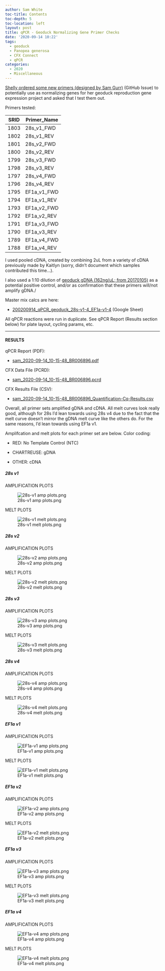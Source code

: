 ```yaml
---
author: Sam White
toc-title: Contents
toc-depth: 5
toc-location: left
layout: post
title: qPCR - Geoduck Normalizing Gene Primer Checks
date: '2020-09-14 10:22'
tags:
  - geoduck
  - Panopea generosa
  - CFX Connect
  - qPCR
categories:
  - 2020
  - Miscellaneous
---
```

[Shelly ordered some new primers (designed by Sam Gurr)](https://github.com/RobertsLab/resources/issues/988) (GitHub Issue) to potentially use as normalizing genes for her geoduck reproduction gene expression project and asked that I test them out.

Primers tested:

| SRID | Primer_Name |
|------|-------------|
| 1803 | 28s_v1_FWD  |
| 1802 | 28s_v1_REV  |
| 1801 | 28s_v2_FWD  |
| 1800 | 28s_v2_REV  |
| 1799 | 28s_v3_FWD  |
| 1798 | 28s_v3_REV  |
| 1797 | 28s_v4_FWD  |
| 1796 | 28s_v4_REV  |
| 1795 | EF1a_v1_FWD |
| 1794 | EF1a_v1_REV |
| 1793 | EF1a_v2_FWD |
| 1792 | EF1a_v2_REV |
| 1791 | EF1a_v3_FWD |
| 1790 | EF1a_v3_REV |
| 1789 | EF1a_v4_FWD |
| 1788 | EF1a_v4_REV |


I used pooled cDNA, created by combining 2uL from a variety of cDNA previously made by Kaitlyn (sorry, didn't document which samples contributed this time...).



I also used a 1:10 dilution of [geoduck gDNA (162ng/uL; from 20170105)](https://robertslab.github.io/sams-notebook/posts/2017/2017-01-05-dna-isolation-geoduck-gdna-for-illumina-initiated-sequencing-project/) as a potential positive control, and/or as confirmation that these primers will/not amplify gDNA./

Master mix calcs are here:

- [200200914_qPCR_geoduck_28s-v1-4_EF1a-v1-4](https://docs.google.com/spreadsheets/d/1WmQ9sJ0ANz5Z0d94BJ_2QOu1mr2XEGGN0Iol-jteTEY/edit?usp=sharing) (Google Sheet)

All qPCR reactions were run in duplicate. See qPCR Report (Results section below) for plate layout, cycling params, etc.


---

#### RESULTS

qPCR Report (PDF):

- [sam_2020-09-14_10-15-48_BR006896.pdf](https://owl.fish.washington.edu/Athaliana/qPCR_data/qPCR_reports/sam_2020-09-14_10-15-48_BR006896.pdf)

CFX Data File (PCRD):

- [sam_2020-09-14_10-15-48_BR006896.pcrd](https://owl.fish.washington.edu/scaphapoda/qPCR_data/cfx_connect_data/sam_2020-09-14_10-15-48_BR006896.pcrd)


CFX Results File (CSV):

- [sam_2020-09-14_10-15-48_BR006896_Quantification-Cq-Results.csv](https://owl.fish.washington.edu/Athaliana/qPCR_data/sam_2020-09-14_10-15-48_BR006896_Quantification-Cq-Results.csv)

Overall, all primer sets amplified gDNA and cDNA. All melt curves look really good, although for 28s I'd lean towards using 28s v4 due to the fact that the melt curve doesn't mirror the gDNA melt curve like the others do. For the same reasons, I'd lean towards using EF1a v1.

Amplifcation and melt plots for each primer set are below. Color coding:

- RED: No Template Control (NTC)

- CHARTREUSE: gDNA

- OTHER: cDNA

##### 28s v1

AMPLIFICATION PLOTS


![28s-v1 amp plots.png ](https://owl.fish.washington.edu/Athaliana/qPCR_data/sam_2020-09-14_10-15-48_BR006896_28s-v1_amp_plots.png)

MELT PLOTS

![28s-v1 melt plots.png ](https://owl.fish.washington.edu/Athaliana/qPCR_data/sam_2020-09-14_10-15-48_BR006896_28s-v1_melt_plots.png)

##### 28s v2

AMPLIFICATION PLOTS

![28s-v2 amp plots.png ](https://owl.fish.washington.edu/Athaliana/qPCR_data/sam_2020-09-14_10-15-48_BR006896_28s-v2_amp_plots.png)

MELT PLOTS

![28s-v2 melt plots.png ](https://owl.fish.washington.edu/Athaliana/qPCR_data/sam_2020-09-14_10-15-48_BR006896_28s-v2_melt_plots.png)

##### 28s v3

AMPLIFICATION PLOTS

![28s-v3 amp plots.png ](https://owl.fish.washington.edu/Athaliana/qPCR_data/sam_2020-09-14_10-15-48_BR006896_28s-v3_amp_plots.png)

MELT PLOTS

![28s-v3 melt plots.png ](https://owl.fish.washington.edu/Athaliana/qPCR_data/sam_2020-09-14_10-15-48_BR006896_28s-v3_melt_plots.png)

##### 28s v4

AMPLIFICATION PLOTS

![28s-v4 amp plots.png ](https://owl.fish.washington.edu/Athaliana/qPCR_data/sam_2020-09-14_10-15-48_BR006896_28s-v4_amp_plots.png)

MELT PLOTS

![28s-v4 melt plots.png ](https://owl.fish.washington.edu/Athaliana/qPCR_data/sam_2020-09-14_10-15-48_BR006896_28s-v4_melt_plots.png)

##### EF1a v1

AMPLIFICATION PLOTS

![EF1a-v1 amp plots.png ](https://owl.fish.washington.edu/Athaliana/qPCR_data/sam_2020-09-14_10-15-48_BR006896_EF1a-v1_amp_plots.png)

MELT PLOTS

![EF1a-v1 melt plots.png ](https://owl.fish.washington.edu/Athaliana/qPCR_data/sam_2020-09-14_10-15-48_BR006896_EF1a-v1_melt_plots.png)

##### EF1a v2

AMPLIFICATION PLOTS

![EF1a-v2 amp plots.png ](https://owl.fish.washington.edu/Athaliana/qPCR_data/sam_2020-09-14_10-15-48_BR006896_EF1a-v2_amp_plots.png)

MELT PLOTS

![EF1a-v2 melt plots.png ](https://owl.fish.washington.edu/Athaliana/qPCR_data/sam_2020-09-14_10-15-48_BR006896_EF1a-v2_melt_plots.png)

##### EF1a v3

AMPLIFICATION PLOTS

![EF1a-v3 amp plots.png ](https://owl.fish.washington.edu/Athaliana/qPCR_data/sam_2020-09-14_10-15-48_BR006896_EF1a-v3_amp_plots.png)

MELT PLOTS

![EF1a-v3 melt plots.png ](https://owl.fish.washington.edu/Athaliana/qPCR_data/sam_2020-09-14_10-15-48_BR006896_EF1a-v3_melt_plots.png)

##### EF1a v4

AMPLIFICATION PLOTS

![EF1a-v4 amp plots.png ](https://owl.fish.washington.edu/Athaliana/qPCR_data/sam_2020-09-14_10-15-48_BR006896_EF1a-v4_amp_plots.png)

MELT PLOTS

![EF1a-v4 melt plots.png ](https://owl.fish.washington.edu/Athaliana/qPCR_data/sam_2020-09-14_10-15-48_BR006896_EF1a-v4_melt_plots.png)
